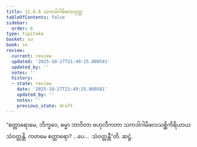 ```yaml
---
title: 11.6.6 သကဒါဂါမိဖလသုတ္တ
tableOfContents: false
sidebar:
  order: 6
type: tipitaka
basket: su
book: sn
review:
  current: review
  updated: '2025-10-27T21:49:25.000581'
  updated_by: ''
  notes: ''
  history:
  - state: review
    date: '2025-10-27T21:49:25.000581'
    updated_by: ''
    notes: ''
    previous_state: draft
---
```



<ReviewStatus review={frontmatter.review} showDetails={true} />

<HypothesisAnnotation frontmatter={frontmatter} />

<DynamicBreadcrumb />

<Division number="1052" book="sn" e="ch" v="18" p="436">

<Paragraph number="2121" book="sn">
“စတ္တာရောမေ, ဘိက္ခဝေ, ဓမ္မာ ဘာဝိတာ ဗဟုလီကတာ သကဒါဂါမိဖလသစ္ဆိကိရိယာယ သံဝတ္တန္တိ. ကတမေ စတ္တာရော? …ပေ…  သံဝတ္တန္တီ”တိ.

</Paragraph>
</Division>

<Paragraph number="2122" type="center" book="sn">
ဆဋ္ဌံ.
</Paragraph>